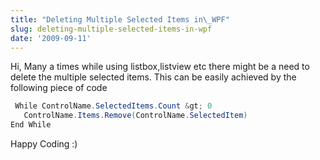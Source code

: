 ```yaml
---
title: "Deleting Multiple Selected Items in\_WPF"
slug: deleting-multiple-selected-items-in-wpf
date: '2009-09-11'
---
```

Hi, Many a times while using listbox,listview etc there might be a need to delete the multiple selected items. This can be easily achieved by the following piece of code

```csharp
 While ControlName.SelectedItems.Count &gt; 0 
   ControlName.Items.Remove(ControlName.SelectedItem)
End While

```

Happy Coding :)
